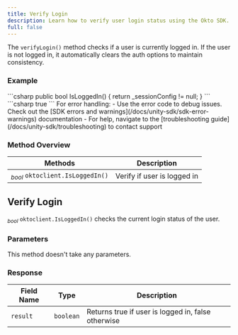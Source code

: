 ```yaml
---
title: Verify Login
description: Learn how to verify user login status using the Okto SDK.
full: false
---
```



<AIMarkdownComponent isIndex={false} />

The `verifyLogin()` method checks if a user is currently logged in. If the user is not logged in, it automatically clears the auth options to maintain consistency.

### Example

<Accordions defaultValue="Usage">
<Accordion title="Usage"> 
<Tabs items={['C#']}>
  <Tab value="C#">
    ```csharp
        public bool IsLoggedIn()
        {
            return _sessionConfig != null;
        }
    ```
  </Tab>
</Tabs>
</Accordion>
<Accordion title="Success Response">
```csharp
true
```
</Accordion>
</Accordions>

<Callout title="Note" type="info">
For error handling:
- Use the error code to debug issues. Check out the [SDK errors and warnings](/docs/unity-sdk/sdk-error-warnings) documentation
- For help, navigate to the [troubleshooting guide](/docs/unity-sdk/troubleshooting) to contact support
</Callout>

### Method Overview

| Methods | Description |
|---------|-------------|
| <sub><i>bool</i></sub> `oktoclient.IsLoggedIn()` | Verify if user is logged in |

<div className="method-box">

## Verify Login

<sub><i>bool</i></sub> `oktoclient.IsLoggedIn()` checks the current login status of the user.

### Parameters

This method doesn't take any parameters.

### Response

<Callout title="Success Response">

| Field Name | Type | Description |
|------------|------|-------------|
| `result` | `boolean` | Returns true if user is logged in, false otherwise |

</Callout>

</div>
